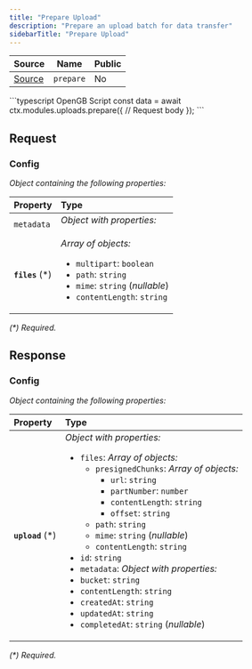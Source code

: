 ```yaml
---
title: "Prepare Upload"
description: "Prepare an upload batch for data transfer"
sidebarTitle: "Prepare Upload"
---
```


| Source                                                                                                      | Name       | Public     |
| ----------------------------------------------------------------------------------------------------------- | ---------- | ---------- |
| [Source](https://github.com/rivet-gg/opengb-modules/tree/main/modules/uploads/scripts/prepare.ts) | `prepare` | No |

<RequestExample>
```typescript OpenGB Script
const data = await ctx.modules.uploads.prepare({
  // Request body
});
```

</RequestExample>

## Request



### Config

_Object containing the following properties:_

| Property         | Type                                                                                                                                                               |
| :--------------- | :----------------------------------------------------------------------------------------------------------------------------------------------------------------- |
| `metadata`       | _Object with properties:_<ul></ul>                                                                                                                                 |
| **`files`** (\*) | _Array of objects:_<br /><ul><li>`multipart`: `boolean`</li><li>`path`: `string`</li><li>`mime`: `string` (_nullable_)</li><li>`contentLength`: `string`</li></ul> |

_(\*) Required._


## Response



### Config

_Object containing the following properties:_

| Property          | Type                                                                                                                                                                                                                                                                                                                                                                                                                                                                                                                                                                                                                          |
| :---------------- | :---------------------------------------------------------------------------------------------------------------------------------------------------------------------------------------------------------------------------------------------------------------------------------------------------------------------------------------------------------------------------------------------------------------------------------------------------------------------------------------------------------------------------------------------------------------------------------------------------------------------------- |
| **`upload`** (\*) | _Object with properties:_<ul><li>`files`: _Array of objects:_<br /><ul><li>`presignedChunks`: _Array of objects:_<br /><ul><li>`url`: `string`</li><li>`partNumber`: `number`</li><li>`contentLength`: `string`</li><li>`offset`: `string`</li></ul></li><li>`path`: `string`</li><li>`mime`: `string` (_nullable_)</li><li>`contentLength`: `string`</li></ul></li><li>`id`: `string`</li><li>`metadata`: _Object with properties:_<ul></ul></li><li>`bucket`: `string`</li><li>`contentLength`: `string`</li><li>`createdAt`: `string`</li><li>`updatedAt`: `string`</li><li>`completedAt`: `string` (_nullable_)</li></ul> |

_(\*) Required._

